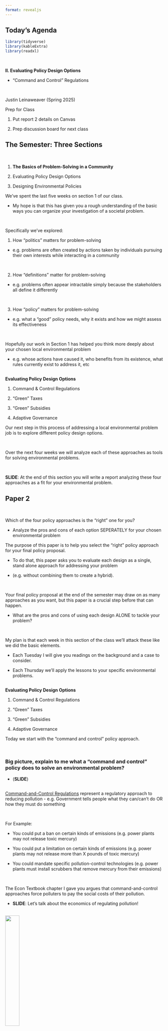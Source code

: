 ```yaml
---
format: revealjs
---
```


## Today's Agenda {background-image="Images/background-forest_v3.png" .center}

```r
library(tidyverse)
library(kableExtra)
library(readxl)
```

<br>

::: {.r-fit-text}

**II. Evaluating Policy Design Options**

- "Command and Control" Regulations

:::

<br>

::: r-stack
Justin Leinaweaver (Spring 2025)
:::

::: notes
Prep for Class

1. Put report 2 details on Canvas

2. Prep discussion board for next class
:::




## The Semester: Three Sections {background-image="Images/background-forest_v3.png" .center}

<br>

::: {.r-fit-text}

1. **The Basics of Problem-Solving in a Community**

2. Evaluating Policy Design Options

3. Designing Environmental Policies
:::

::: notes

We've spent the last five weeks on section 1 of our class.

- My hope is that this has given you a rough understanding of the basic ways you can organize your investigation of a societal problem.

<br>

Specifically we've explored:

1) How "politics" matters for problem-solving
- e.g. problems are often created by actions taken by individuals pursuing their own interests while interacting in a community

<br>

2) How "definitions" matter for problem-solving
- e.g. problems often appear intractable simply because the stakeholders all define it differently

<br>

3) How "policy" matters for problem-solving
- e.g. what a "good" policy needs, why it exists and how we might assess its effectiveness

<br>

Hopefully our work in Section 1 has helped you think more deeply about your chosen local environmental problem

- e.g. whose actions have caused it, who benefits from its existence, what rules currently exist to address it, etc

:::



## {background-image="Images/background-forest_v3.png" .center}

::: {.r-fit-text}
**Evaluating Policy Design Options**

1. Command & Control Regulations

2. "Green" Taxes

3. "Green" Subsidies

4. Adaptive Governance
:::

::: notes

Our next step in this process of addressing a local environmental problem job is to explore different policy design options.

<br>

Over the next four weeks we will analyze each of these approaches as tools for solving environmental problems.

<br>

**SLIDE**: At the end of this section you will write a report analyzing these four approaches as a fit for your environmental problem.
:::



## Paper 2 {background-image="Images/background-forest_v3.png" .center}

<br>

Which of the four policy approaches is the "right" one for you?

- Analyze the pros and cons of each option SEPERATELY for your chosen environmental problem

::: notes

The purpose of this paper is to help you select the "right" policy approach for your final policy proposal. 

- To do that, this paper asks you to evaluate each design as a single, stand alone approach for addressing your problem

- (e.g. without combining them to create a hybrid).

<br>

Your final policy proposal at the end of the semester may draw on as many approaches as you want, but this paper is a crucial step before that can happen. 

- What are the pros and cons of using each design ALONE to tackle your problem?

<br>

My plan is that each week in this section of the class we'll attack these like we did the basic elements.

- Each Tuesday I will give you readings on the background and a case to consider.

- Each Thursday we'll apply the lessons to your specific environmental problems.

:::



## {background-image="Images/background-forest_v3.png" .center}

::: {.r-fit-text}
**Evaluating Policy Design Options**

1. Command & Control Regulations

2. "Green" Taxes

3. "Green" Subsidies

4. Adaptive Governance
:::

::: notes

Today we start with the "command and control" policy approach.

<br>

### Big picture, explain to me what a "command and control" policy does to solve an environmental problem?

- (**SLIDE**)

:::


## {background-image="Images/10-1-cartoon_measuring_smoke_stack.jpg" .center}

::: notes

[Command-and-Control Regulations](https://opentextbc.ca/principlesofeconomics/chapter/12-2-command-and-control-regulation/) represent a regulatory approach to reducing pollution
- e.g. Government tells people what they can/can't do OR how they must do something

<br>

For Example:

- You could put a ban on certain kinds of emissions (e.g. power plants may not release toxic mercury)

- You could put a limitation on certain kinds of emissions (e.g. power plants may not release more than X pounds of toxic mercury)

- You could mandate specific pollution-control technologies (e.g. power plants must install scrubbers that remove mercury from their emissions)

<br>

The Econ Textbook chapter I gave you argues that command-and-control approaches force polluters to pay the social costs of their pollution.

- **SLIDE**: Let's talk about the economics of regulating pollution!

:::

## {background-image="Images/10-1-polluting_factory.jpg"}

![](Images/10-1-simpsons-mr.-burns.png){.absolute width="30%" right=0 bottom=150}

::: notes

Imagine a local billionaire buys some land and builds a factory to produce widgets he can sell for a profit.

<br>

As part of the widget production process the factory emits a byproduct that:
- makes the river water undrinkable, 

- kills a local fishery, and 

- adds enough fine particulate matter to the air to increase asthma rates, heart attacks and reduce the productivity of local farms.

<br>

### Why is this an example of pollution as an "externality"?

<br>

A market externality is "the effect of a market exchange on a third party who is outside or “external” to the exchange is called an externality" (OpenStax [Link](https://opentextbc.ca/principlesofeconomics/chapter/12-1-the-economics-of-pollution/))

<br>

The primary exchange here is a company selling widgets to consumers

- The pollution impacts a third party, separate from that exchange

- In other words, it is not the purpose of the factory to produce pollution, that is external to its primary market purpose

<br>

**In the absence of any laws against pollution, how many widgets should the factory owner produce?**

<br>

Per Econ 101, it depends on two primary factors:

1. How much demand is there for the widgets?

2. How expensive are they to produce? (e.g. marginal cost per unit)

<br>

In other words, and in the absence of environmental laws, the factory should produce widgets to meet the demand while remaining sensitive to the cost

<br>

### Make sense?

<br>

**SLIDE**: Let's do a quick refresher in marginal costs and demand!
:::


## {background-image="Images/background-forest_v3.png" .center}

```r
## Let's build supply and demand curves
p1 <- tibble(
  Price = 1:100,
  Quantity = 100:1
) |>
  ggplot(aes(x = Quantity, y = Price)) +
  geom_point(color = "white") +
  theme_classic() +
  coord_cartesian(xlim = c(0, 125)) +
  scale_x_continuous(breaks = seq(0, 100, 20)) +
  scale_y_continuous(labels = scales::dollar_format()) +
  labs(x = "Quantity Produced", y = "Price per Widget")

p1
```

::: notes

[Time for a basic Econ 101 treatment of supply and demand](https://www.env-econ.net/negative-externality.html)

<br>

Here we see a visual representation of the factory owner's decision when running his factory.

- On the y-axis are the different prices for a widget

- On the x axis is the number of widgets produced

<br>

These are the two axes we need in order to illustrate demand, supply, profit and the effect of regulations on pollution levels.

:::

## {background-image="Images/background-forest_v3.png" .center}

```r
p1 +
  annotate("segment", x = 0, xend = 100, y = 15, yend = 65, color = "blue", linewidth = 1.3) +
  annotate("text", x = 120, y = 67, label = "Supply\n(MC)", size = 5, color = "blue", hjust = .5)
```

::: notes

This blue line is what we refer to as the supply curve.

<br>

### What does this "supply" line tell us about the production decision for this factory?

- (The blue line represents the marginal cost per unit (MC) which tells you how much it costs to make one more widget at that level)

- (The positive slope tells us that the cost per widget goes up as you produce more widgets)

<br>

### Why is it so often true that supply curves have a positive slope?

### - In other words, why does producing more widgets typically cost more money?

<br>

- (**SLIDE**)

:::


## {background-image="Images/10-1-petroleum_seep.png" .center}

::: notes

Let's step through a hypothetical example to illustrate a positive sloped marginal cost curve.

<br>

Let's say you buy a piece of land that is rich in oil.

<br>

This photo shows what is called a "petroleum seep"
- e.g. oil is bubbling up through the ground and onto the surface

<br>

As a wannabe tycoon, this makes your job super easy!

- Just scoop the oil into barrels and sell it!

:::

## {background-image="Images/background-forest_v3.png" .center}

```r
p1 +
  annotate("segment", x = 0, xend = 100, y = 15, yend = 65, color = "blue", linewidth = 1.3) +
  annotate("text", x = 120, y = 67, label = "Supply\n(MC)", size = 5, color = "blue", hjust = .5)
```

::: notes
**At this point in your story, e.g. gathering oil from seeps, where are you on the supply curve?**

- (**SLIDE**)

:::


## {background-image="Images/background-forest_v3.png" .center}

```r
p1 +
  annotate("segment", x = 0, xend = 100, y = 15, yend = 65, color = "blue", linewidth = 1.3) +
  annotate("text", x = 120, y = 67, label = "Supply\n(MC)", size = 5, color = "blue", hjust = .5) +
  annotate("point", x = 5, y = 17.5, size = 5) +
  annotate("text", x = 5, y = 28, label = "Seep")
```

::: notes

Far left side of the curve. 

- You are producing very little oil, but 

- It costs you very little to collect, package and distribute it!

:::

## {background-image="Images/background-forest_v3.png" .center}

```r
p1 +
  annotate("segment", x = 0, xend = 100, y = 15, yend = 65, color = "blue", linewidth = 1.3) +
  annotate("text", x = 120, y = 67, label = "Supply\n(MC)", size = 5, color = "blue", hjust = .5) +
  annotate("point", x = 5, y = 17.5, size = 5) +
  annotate("segment", x = 5, xend = 5, y = 0, yend = 17.5, linetype = "dashed") +
  annotate("segment", x = 0, xend = 5, y = 17.5, yend = 17.5, linetype = "dashed") +
  annotate("text", x = 5, y = 28, label = "Seep")
```

::: notes

Specific to this proposed supply curve

- You are producing about 5 barrels of oil per day

- At a slightly better than break-even cost of $17 per barrel

<br>

### Does everybody understand how to translate a point on the curve to a quantity and price for widgets?

<br>

Congrats! This is really working and you're starting to make some money!

- Unfortunately, you are limited to only 5 barrels per day using the seep and that's not going to keep you afloat!

<br>

So, what do you do?

- **SLIDE**: Invest in production

:::


## {background-image="Images/10-1-oil_derrick.gif" .center}

::: notes

So you build an oil derrick in order to dig deeper and reach new oil supplies far under ground.

<br>

### How has building an oil derrick changed your business?

- (Oil derrick construction is expensive and you have to pay upkeep to keep it running.)

- (You have to hire a bunch of people to get them to run and maintain the equipment.)
    - Each person gets a salary, benefits, insurance, etc.

<br>

**SLIDE**: Back to the curve

:::

## {background-image="Images/background-forest_v3.png" .center}

```r
p1 +
  annotate("segment", x = 0, xend = 100, y = 15, yend = 65, color = "blue", linewidth = 1.3) +
  annotate("text", x = 120, y = 67, label = "Supply\n(MC)", size = 5, color = "blue", hjust = .5) +
  annotate("point", x = 5, y = 17.5, size = 5, alpha = .25) +
  annotate("point", x = 55, y = 42.5, size = 5) +
  annotate("segment", x = 55, xend = 55, y = 0, yend = 42.5, linetype = "dashed") +
  annotate("segment", x = 0, xend = 55, y = 42.5, yend = 42.5, linetype = "dashed") +
  annotate("text", x = 5, y = 28, label = "Seep", alpha = .6) +
  annotate("text", x = 55, y = 52, label = "Derrick")
```

::: notes

Extracting more oil requires sizable investments in production

- Sizable investments in production are only affordable if you can sell the oil at higher prices

- You can now produce 55 barrels of oil per day, but the cost per barrel has now cleared $42

<br>

### Make sense?

<br>

You're doing well, but you know you can do better!

- **SLIDE**
:::



## {background-image="Images/10-1-oil_rig.jpg" .center}

::: notes

Next step, take your company public!

- You launch an IPO (sell shares on the stock market) and raise a fortune!

<br>

Unfortunately, investors demand infinite growth and the calls to fire you are getting louder.

- You need to find more oil to sell...

<br>

**SLIDE**: SO, you build massive rigs in the ocean to really maximize your oil production.
:::


## {background-image="Images/background-forest_v3.png" .center}

```r
p1 +
  annotate("segment", x = 0, xend = 100, y = 15, yend = 65, color = "blue", linewidth = 1.3) +
  annotate("text", x = 120, y = 67, label = "Supply\n(MC)", size = 5, color = "blue", hjust = .5) +
  annotate("point", x = 5, y = 17.5, size = 5, alpha = .25) +
  annotate("point", x = 55, y = 42.5, size = 5, alpha = .25) +
  annotate("text", x = 5, y = 28, label = "Seep", alpha = .6) +
  annotate("text", x = 55, y = 52, label = "Derrick", alpha = .6) +
  annotate("point", x = 90, y = 60, size = 5) +
  annotate("segment", x = 90, xend = 90, y = 0, yend = 60, linetype = "dashed") +
  annotate("segment", x = 0, xend = 90, y = 60, yend = 60, linetype = "dashed") +
  annotate("text", x = 90, y = 68, label = "Ocean\nRig")
```

::: notes

You are now producing 90 barrels per day, which is great for you (and your shareholders)

<br>

But the costs have skyrocketed to $60 per barrel

- Ocean damage (salt water is brutal), 

- storms, 

- pirates, 

- huge numbers of employees who suddenly want to unionize,

- harassment by environmental activists who argue you are destroying the planet...

<br>

I may be getting sidetracked.

<br>

### Is everybody clear on why we can assume increasing marginal costs of production?

:::

## {background-image="Images/10-1-polluting_factory2.png" .center}

```r
p1 +
  annotate("segment", x = 0, xend = 100, y = 15, yend = 65, color = "blue", linewidth = 1.3) +
  annotate("text", x = 120, y = 67, label = "Supply\n(MC)", size = 5, color = "blue", hjust = .5)
```

::: notes

Back to the local factory

<br>

### Why can we probably assume increasing marginal costs for the widget factory?

<br>

The more widgets you want to make, the more materials, equipment, and staff you need to produce them

- This is true for many, if not most, industrial production processes

<br>

Long story short, that's the supply curve and why it typically has a positive slope.

- As you make more widgets, you have to charge more for each of them or you won't make a profit.

<br>

### Make sense?

<br>

**SLIDE**: Alright, let's talk demand which is the other half of this production function

:::


## {background-image="Images/background-forest_v3.png" .center}

```r
p1 +
  annotate("segment", x = 0, xend = 100, y = 100, yend = 0, color = "red", linewidth = 1.3) +
  annotate("text", x = 115, y = 5, label = "Demand", size = 5, color = "red", hjust = .5)
```

::: notes

Here's the demand curve.

<br>

### What do we learn about consumer demand for widgets from this negatively sloped line?

- This indicates how many widgets people are willing to buy at different levels of the price.

- Demand for widgets is price sensitive

<br>

**SLIDE**: For example

:::


## {background-image="Images/background-forest_v3.png" .center}

```r
p1 +
  annotate("segment", x = 0, xend = 100, y = 100, yend = 0, color = "red", linewidth = 1.3) +
  annotate("text", x = 115, y = 5, label = "Demand", size = 5, color = "red", hjust = .5) +
  annotate("point", x = 25, y = 75, size = 3, color = "red") +
  annotate("segment", x = 25, xend = 25, y = 75, yend = 0, color = "red", linetype = "dashed") +
 annotate("segment", x = 0, xend = 25, y = 75, yend = 75, color = "red", linetype = "dashed") 
```

::: notes

When the price is super high, few people are willing to buy the widgets.

- For this factory, only 25 customers are willing to buy widgets at a $75 price point

:::


## {background-image="Images/background-forest_v3.png" .center}

```r
p1 +
  annotate("segment", x = 0, xend = 100, y = 100, yend = 0, color = "red", linewidth = 1.3) +
  annotate("text", x = 115, y = 5, label = "Demand", size = 5, color = "red", hjust = .5) +
  annotate("point", x = 80, y = 20, size = 3, color = "red") +
  annotate("segment", x = 80, xend = 80, y = 20, yend = 0, color = "red", linetype = "dashed") +
  annotate("segment", x = 0, xend = 80, y = 20, yend = 20, color = "red", linetype = "dashed") 
```

::: notes

However, as the price falls more customers are willing to purchase them

- Here we see a price point of $20 finding customers for 80 widgets!

<br>

This can be a little confusing because the line is falling, but remember moving to the right means increasing the number of widgets made/sold.

<br>

### Make sense?
:::



## {background-image="Images/background-forest_v3.png" .center}

```r
p2 <- p1 +
  annotate("segment", x = 0, xend = 100, y = 15, yend = 65, color = "blue", linewidth = 1.3) +
  annotate("text", x = 120, y = 67, label = "Supply\n(MC)", size = 5, color = "blue", hjust = .5) +
  annotate("segment", x = 0, xend = 100, y = 100, yend = 0, color = "red", linewidth = 1.3) +
  annotate("text", x = 115, y = 5, label = "Demand", size = 5, color = "red", hjust = .5)

p2
```

::: notes

In Econ 101 terms the factory owner should decide how many widgets to produce as a function of both curves

- Here we see the marginal demand curve in red and the marginal cost curve in blue. 

- Where the two lines cross is the point of equilibrium

<br>

### Why should the factory produce the number of widgets where the two lines cross each other?

### - What is special about this equilibrium point?

<br>

Generally speaking, the equilibrium point maximizes the factory's profit

<br>

More precisely, this is the last point at which you can increase production of new widgets and still earn more than they cost to make


<br>

Beyond this point, making more widgets would require you to lower the price to find a buyer and the marginal costs begin to exceed the returns at the lower price

<br>

**SLIDE**: Let me illustrate this visually for you

:::

## {background-image="Images/background-forest_v3.png" .center}

```r
p2 +
  annotate("polygon", x = c(0, 56, 0), y = c(15, 43, 43), fill = "cadetblue2", alpha = .5) +
  annotate("polygon", x = c(0, 56, 56, 0), y = c(0, 0, 43, 15), fill = "pink3", alpha = .5) +
  annotate("point", x = 56.5, y = 43, size = 4)
```

::: notes

Here we see the sales for our factory at the equilibrium point

- The red area represents the marginal costs of production (e.g. what you spend to make each widget in variable cost terms)

- The blue area is the producer surplus (e.g. the sales at a level higher than what you need to break even)

<br>

**SLIDE**: In simple terms think of what each point along the supply line represents here.
:::


## {background-image="Images/background-forest_v3.png" .center}

```r
p2 +
  annotate("polygon", x = c(0, 56, 0), y = c(15, 43, 43), fill = "cadetblue2", alpha = .5) +
  annotate("polygon", x = c(0, 56, 56, 0), y = c(0, 0, 43, 15), fill = "pink3", alpha = .5) +
  annotate("point", x = 10, y = 20, size = 3) +
  annotate("point", x = 10, y = 43, size = 3) +
  annotate("segment", x = 10, xend = 10, y = 23, yend = 40, arrow = arrow(length = unit(.15, "in"))) +
  annotate("point", x = 56.5, y = 43, size = 4)
```

::: notes

For example, the supply curve shows us that the 10th widget you produce costs you about $20 to make

- But in this case, you are selling that $20 widget for $43!

- A definite win for you!
:::



## {background-image="Images/background-forest_v3.png" .center}

```r
p2 +
  annotate("polygon", x = c(0, 56, 0), y = c(15, 43, 43), fill = "cadetblue2", alpha = .5) +
  annotate("polygon", x = c(0, 56, 56, 0), y = c(0, 0, 43, 15), fill = "pink3", alpha = .5) +
  annotate("point", x = 35, y = 33, size = 3) +
  annotate("point", x = 35, y = 43, size = 3) +
  annotate("segment", x = 35, xend = 35, y = 35, yend = 41, arrow = arrow(length = unit(.15, "in"))) +
  annotate("point", x = 56.5, y = 43, size = 4)

# Total revenue
revenue1 <- 56*43

# Marginal Cost (triangle + square)
rect_height <- 15
rect_length <- 56

tri_h <- 43-15
tri_b <- 56

# 1,624
mc <- (rect_height * rect_length) + (tri_h * tri_b / 2)

# Producer surplus (v1)
#revenue1 - mc

# Producer surplus (v2)
height <- 43-15
base <- 56
prod_surplus <- height*base/2
```

::: notes

We can trace this logic along the line.

- Here we see that the 35th widget we produce costs about $33, but again, we're sellig it for the equilibrium price of $43.

<br>

At each point of production below the equilibrium we are selling the widgets for more than it cost us to make them

<br>

BUT, as we move up the supply curve line, the marginal cost increases and the incentive for us to make another widget shrinks.

<br>

### Everybody understand the logic of the equilibrium point?
:::



## {background-image="Images/background-forest_v3.png" .center}

```r
p2 +
  #annotate("segment", x = 85, xend = 85, y = 57.5, yend = 0, linetype = "dashed") +
  annotate("point", x = 85, y = 57.5, size = 6, color = "blue")
```

::: notes

Let's make sure we understand this basic intuition about the incredible power of the equilibrium point.

<br>

### Why doesn't a factory owner want to produce 85 widgets in the business scenario described by these two curves?

- (The cost of production for the 85th widget FAR, FAR exceeds what you can get for them!)

<br>

**SLIDE**: Illustrate the logic
:::



## {background-image="Images/background-forest_v3.png" .center}

```r
p2 +
  annotate("segment", x = 85, xend = 0, y = 57.5, yend = 57.5, linetype = "dashed") +
  annotate("segment", x = 85, xend = 85, y = 0, yend = 57.5, linetype = "dashed") +
  annotate("polygon", x = c(0, 85, 85, 0), y = c(0, 0, 57.5, 15), fill = "pink3", alpha = .5) +
  annotate("point", x = 85, y = 57.5, size = 6, color = "blue")

# Cost area: rectangle + triangle
rect <- 15*85
triangle <- (85 * (57.5-15)) / 2
#rect + triangle
```

::: notes

The red area represents the sum of our marginal costs for producing those 85 widgets.

- That's a lot of marginal cost!

<br>

Given these costs we'd need to sell our widgets for approximately $57 apiece

<br>

### Per this demand curve, how many widgets can we sell at this price point ($57)?

:::


## {background-image="Images/background-forest_v3.png" .center}

```r
p2 +
  annotate("segment", x = 85, xend = 0, y = 57.5, yend = 57.5, linetype = "dashed") +
  annotate("segment", x = 85, xend = 85, y = 0, yend = 57.5, linetype = "dashed") +
  annotate("polygon", x = c(0, 85, 85, 0), y = c(0, 0, 57.5, 15), fill = "pink3", alpha = .5) +
  annotate("polygon", x = c(0, 42, 42, 0), y = c(15, 36, 57.5, 57.5), fill = "cadetblue2", alpha = .5) +
  annotate("point", x = 85, y = 57.5, size = 6, color = "blue") +
  annotate("segment", x = 42, xend = 42, y = 0, yend = 57.5, linetype = "dashed") +
  annotate("point", x = 42, y = 57.5, size = 6, color = "red")

# Total revenue $2,415
revenue2 <- 42*57.5

# Marginal Cost (triangle + square)
rect_height <- 15
rect_length <- 85

tri_h <- 57.5-15
tri_b <- 85

# 3,081
mc2 <- (rect_height * rect_length) + (tri_h * tri_b / 2)

# Producer surplus (v1) -$666
revenue2 - mc2

# Producer surplus (v2) - New blue area is bigger BUT costs have ballooned!
rect_height <- 57.5-36
rect_length <- 42

tri_h <- 36-15
tri_b <- 42

# $1,344
prod_sur2 <- (rect_height * rect_length) + (tri_h * tri_b / 2)
```

::: notes

We trace the line for $57 onto the demand curve and it shows us there are only customers willing to buy 42 widgets at that price.

<br>

Per this plot we have 40 widgets we've paid for that are sitting in a warehouse costing us money that no one wants at these prices

- In other words, we've spent the money to make widgets we can't sell

<br>

This represents a market surplus and that's really bad for the factory owner

- Markets tend to exploit companies that screw up in this way

- Prices fall and bankruptcies ensue

<br>

### Does this make sense in broad strokes?

### - Is everybody clear about why you can't move up the supply curve just because you want to sell more widgets?
:::



## {background-image="Images/background-forest_v3.png" .center}

```r
p2 +
  #annotate("segment", x = 0, xend = 56, y = 43, yend = 43, linetype = "dashed") +
  #annotate("segment", x = 56, xend = 56, y = 43, yend = 0, linetype = "dashed") +
  annotate("point", x = 25, y = 27.5, size = 6, color = "blue")
```

::: notes

Let's go the other way.

### What happens if you choose to produce only 25 widgets?
:::



## {background-image="Images/background-forest_v3.png" .center}

```r
p2 +
  annotate("polygon", x = c(0, 25, 25, 0), y = c(15, 27.5, 75, 75), fill = "cadetblue2", alpha = .5) +
  annotate("polygon", x = c(0, 25, 25, 0), y = c(0, 0, 27.5, 15), fill = "pink3", alpha = .5) +
  annotate("segment", x = 25, xend = 25, y = 0, yend = 75, linetype = "dashed") +
  annotate("segment", x = 0, xend = 25, y = 75, yend = 75, linetype = "dashed") +
  annotate("point", x = 25, y = 27.5, size = 6, color = "blue") +
  annotate("point", x = 25, y = 75, size = 6, color = "red")

# # Total revenue: 1,875
# rev3 <- 25*75
# 
# # Marginal Cost (triangle + square): $531
# rect_height <- 15
# rect_length <- 25
# 
# tri_h <- 27.5-15
# tri_b <- 25
# 
# mc3 <- (rect_height * rect_length) + (tri_h * tri_b / 2)
# 
# # Producer surplus (v1) 1,343
# rev3 - mc3
```

::: notes

Per this demand, you could charge $75 per widget which represents a HUGE profit per widget

<br>

However, you're leaving a fortune on the table and other companies are always looking for underserved markets!

<br>

According to this plot there is still quite a bit of production that can be done at prices low enough to satisfy consumer demand.

- And just as before, markets respond to these screw ups in aggressive fashion

- Where market demand exists but it is being unmet you are begging for competitors to come in and compete with you!

<br>

### Make sense?

:::

## {background-image="Images/background-forest_v3.png" .center}

```r
p2 +
  annotate("segment", x = 0, xend = 56, y = 43, yend = 43, linetype = "dashed") +
  annotate("segment", x = 56, xend = 56, y = 43, yend = 0, linetype = "dashed") +
  annotate("polygon", x = c(0, 56, 0), y = c(15, 43, 43), fill = "lightblue", alpha = .5)
```

::: notes
**Any questions on why the equilibrium point is a powerful motivator of factory production behavior?**

<br>

Alright, let's bring the environment back into this story.

### Where does environmental harm exist on this hunt for equilibrium?

- (**SLIDE**: It doesn't!)

:::


## {background-image="Images/10-1-cayuhoga-river-fire.jpg" .center}

::: notes

From this perspective, e.g. supply and demand, pollution is a problem of externality

- It is a cost imposed on a third party outside the primary exchange of factory selling widgets to a consumer

- Technically, these harms are separate to both the demand and the supply curves

<br>

This means that in a world with no environmental regulations the factory owner gets to make money and we all pay the costs of his/her business.

- Hence our crazy polluted sky and water.

<br>

### Anybody recognize this famous photo?

<br>

The Cuyahoga River in Ohio was once one of the most polluted rivers in the United States.

+ It has caught fire a total of 13 times dating back to 1868, including this blaze in 1952.

+ Yes, the RIVER was so full of crap being dumped into it by steel mills and other industry it was able to catch fire.

+ That probably shouldn't happen.

:::

## {background-image="Images/background-forest_v3.png" .center}

```r
p2 +
  annotate("segment", x = 0, xend = 56, y = 43, yend = 43, linetype = "dashed") +
  annotate("segment", x = 56, xend = 56, y = 43, yend = 0, linetype = "dashed") +
  annotate("polygon", x = c(0, 56, 0), y = c(15, 43, 43), fill = "lightblue", alpha = .5)
```

::: notes

Imagine the government decides to impose a command and control style regulation on the factory that limits its emissions into the air and water

<br>

### How would that change the supply and demand lines on this plot?

- (**SLIDE**: Raises the MC curve)

:::


## {background-image="Images/background-forest_v3.png" .center}

```r
p1 +
  annotate("segment", x = 0, xend = 100, y = 15, yend = 65, color = "grey", size = 1.3) +
  annotate("segment", x = 0, xend = 100, y = 35, yend = 85, color = "blue", size = 1.3) +
  annotate("text", x = 115, y = 85, label = "Supply\n(MC + Regs)", size = 5, color = "blue", hjust = .5) +
  annotate("segment", x = 0, xend = 100, y = 100, yend = 0, color = "red", size = 1.3) +
  annotate("text", x = 115, y = 5, label = "Demand", size = 5, color = "red", hjust = .5)
  #annotate("segment", x = 56, xend = 56, y = 43, yend = 0, linetype = "dashed", color = "grey")
  #annotate("segment", x = 43, xend = 43, y = 56, yend = 0, linetype = "dashed") +
  #annotate("segment", x = 0, xend = 43, y = 56, yend = 56, linetype = "dashed")
```

::: notes

Here we see the effect of the regulation.

- The marginal cost of producing each widget is increased to pay for the new processes required to be a cleaner factory

- e.g. the cost of installing scrubbers on the smoke stack or cleaning the waste before dumping it into the river

<br>

### Does this make sense?

<br>

### What has this new regulation done to the market for widgets?

- (**SLIDE**)

:::


## {background-image="Images/background-forest_v3.png" .center}

```r
p1 +
  annotate("segment", x = 0, xend = 100, y = 15, yend = 65, color = "grey", size = 1.3) +
  annotate("segment", x = 0, xend = 100, y = 35, yend = 85, color = "blue", size = 1.3) +
  annotate("text", x = 115, y = 85, label = "Supply\n(MC + Regs)", size = 5, color = "blue", hjust = .5) +
  annotate("segment", x = 0, xend = 100, y = 100, yend = 0, color = "red", size = 1.3) +
  annotate("text", x = 115, y = 5, label = "Demand", size = 5, color = "red", hjust = .5) +
  annotate("segment", x = 56, xend = 56, y = 43, yend = 0, linetype = "dashed", color = "grey") +
  annotate("segment", x = 43, xend = 43, y = 56, yend = 0, linetype = "dashed") +
  annotate("segment", x = 0, xend = 43, y = 56, yend = 56, linetype = "dashed")
```

::: notes

The equilibrium point has shifted to the left

- The factory owner will now maximize profits by producing fewer widgets at a higher price, AND

- Hopefully, each widget now produces fewer negative externalities than before

<br>

The benefit to society is that a command and control approach has the capacity to decrease the pollution immediately.

- In essence, this regulation forces the factory owner to pay for the harms they are imposing on the rest of us.

- Society still gets its widgets, but production of the widgets is now balanced against environmental harms.

<br>

### And why can't a factory owner simply produce the same number of widgets as before but sell them at the new higher price?

- The market equilibrium point is self-enforcing!

- If you produce more expensive widgets you can't sell you will go bankrupt

<br>

### Does this make sense?

<br>

### Is this process of increasing marginal costs and reducing the number of widgets automatically a bad thing for the economy?

- (**SLIDE**)
:::


## {background-image="Images/07-1-clean_tech.webp" .center}

::: notes

(Not necessarily!)

<br>

FIRST, a cleaner environment can have massive economic and health impacts
- More people healthy, living longer, being more productive

<br>

SECOND, newer, cleaner technologies and refurbishing old buildings, etc. can boost employment!
- You could absolutely employ more people than under the old system
    
<br>

Anyone who tells you this process is always bad or always good is not someone you should take seriously.

- Many, many complicated feedbacks to consider...

<br>

### Questions on the basics?

<br>

### Did this long walk along the Econ path help?
:::


## Federal Air Pollution Regulations {background-image="Images/background-forest_v3.png" .center}

<br>

+ Air Pollution Control Act (1955)

+ Clean Air Act (1963)

+ The Air Quality Act (1967)

+ Clean Air Act Amendments (1970)

+ Clean Air Act Amendments (1977)

+ Clean Air Act Amendments (1990)

::: notes

For today I assigned you a collection of readings that we can treat as a crash course in the Clean Air Act (CAA).

<br>

What we'll refer to as the CAA is actually a reference to a series of laws (and amendments) over time.

- Typically, when someone is talking about the CAA they could be referring to any of these primary sources (or the follow-on regulations created under the authority of these laws)

<br>

My goal is to use this material as a case study for thinking about how command and control regulations work, who pays their costs and who gets their benefits.
:::


## {background-image="Images/background-forest_v3.png" .center}

```r
knitr::include_graphics("Images/06_1-EPA_CAA_Nutshell.png")
```

::: notes

Everybody open up the ["The Clean Air Act in a Nutshell: How It Works"](https://www.epa.gov/clean-air-act-overview/clean-air-act-nutshell-how-it-works) document produced by the EPA.

<br>

Let's go through this document to build a list of C&C regulations created under the CAA on the board.

- What I'm looking for are specific rules targeted at specific problems AND specific actors

- Go!

<br>

*ON BOARD*

- *Note: the EPA document is organized in its ToC around targeting specific problems if the class needs guidance*

- ?

<br>

*Split class into groups (5 per group gets you 4 groups)*

- Go sit with your group!

<br>

I need each group to pick one of the rules on the board

- *Divy them out*

:::


## Analyze the CAA Rule {background-image="Images/background-forest_v3.png" .center}

<br>

- Who does the rule target?

- What does the target have to do?

- Who enforces the rule?

- What is the punishment for violating the rule?

::: notes

Groups, take 10 minutes to do some Googling!

- Get ready to present your rule to us with whatever details you can find on these four elements of your rule

- Be as specific as possible in each of these!
    - Enforcement by EPA? By WHO? Which part? Who does this work?

<br>

### Questions?

- Go!

<br>

*PRESENT and DISCUSS each*

<br>

**SLIDE**: Next question for our case study, has the CAA been effective?

:::


## {background-image="Images/10-1-1970s_Air_Pollution.webp" .center background-size='87%'}

::: notes

A couple big picture takeaways we have to acknowledge when evaluating the CAA

<br>

Per the WHO, particulate matter (PM) is a common proxy indicator for air pollution. 

+ It affects more people than any other pollutant. 

<br>

The major components of PM are sulfate, nitrates, ammonia, sodium chloride, black carbon, mineral dust and water. 

+ Chronic exposure to particles contributes to the risk of developing cardiovascular and respiratory diseases, as well as of lung cancer.

+ This means at high levels it tends to correlate with serious decreases in life expectancy.

<br>

WHO guidelines for 2021 break PM into coarse PM (< 10 microns) and fine PM (< 2.5 microns)

- The guideline is to keep Fine PM below 15 micrograms and coarse PM below 45. (annual means)

<br>

The smallest circle here is 57 micrograms

- **So, in 1970 EVERY circle on this map FAR exceeds WHO danger thresholds.**

- And this is just where the monitoring was sufficient for reporting
:::

## {background-image="Images/10-1-WP-PM_US_Map_2014.webp" .center background-size='65%'}

::: notes

50 years later and things look VERY different.

- Note here that dark red, the wors level, is only 19.7 micrograms!

- Still dangerous, but the 1970 map bottomed out at 57!!!!

<br>

The research has been fairly resounding that air quality standards have improved dramatically over time.

- You can see impressive improvements since the 1970s in this plot.

<br>

Notes of caution:

- Too much red still on this map in areas above the WHO danger threshold, and

- Over the last few years things have stopped improving. Not quite getting worse but with so much red on this map we need to keep making progress!

<br>

### Notes
+ EPA PM tracking plots across time
+ https://www.epa.gov/air-trends/particulate-matter-pm25-trends#pmnat
:::


## {background-image="Images/10-1-RFF-GDP_vs_Pollution.png" .center background-size='75%'}

::: notes

The remarkable piece of this story is captured a bit in this plot.

- Here we see a visualization from Resources for the Future using data from the Federal Reserve.

- This line plot shows us the trends over time of six common air pollutants AND GDP (the size of the US economy)

<br>

The fear was that reducing industrial production would harm our economy, but...

- That hasn't happened!

- All the while we've been using C&C regulations to address our air pollution problems our economy has kept growing!

<br>

**SLIDE**: The question is, can we credit the CAA with any of these outcomes or is it purely a coincidence?
:::



## {background-image="Images/10-1-Shapiro_Walker-Fig5.png" .center background-size='85%'}

::: notes
**What is the answer to this question according to the [Williamson (2016)](https://www.theregreview.org/2016/11/24/williamson-do-environmental-regulations-really-work/) reading for today?**

- **"Do environmental regulations really work"?**

<br>

Williamson summarizes research by Walker and Shapiro who argue:

+ "By investing more capital in pollution control technology..., businesses had the capacity to produce more output while emitting fewer pollutants. Accordingly, this observation explains most of the air pollution reduction observed from 1990 to 2008."

+ They build a series of models that can simulate a counter-factual for emissions in the absence of the CAA. These show that in the absence of the regs, emissions much higher!

<br>

As I noted, the research is pretty overwhelming on this point.

- The CAA has led directly to dramatic improvements of air quality across time.

<br>

### Notes

The actual Shapiro and Walker article is CRAZY dense econometrics

- Cool, right::: notes Maybe?

+ "To demonstrate the effectiveness of EPA’s Clean Air Act regulations, Shapiro and Walker also modeled carbon dioxide (CO 2 ), an air pollutant that EPA did not regulate during the study’s time period. EPA and Census data show that there was nearly no regulation of CO 2 from 1990 to 2008. In addition, CO 2 emissions did not noticeably change during this time period."
:::


## {background-image="Images/background-forest_v3.png" .center}

```r
knitr::include_graphics("Images/06_1-Elliott_top.png")
```

::: notes

Ok, so CAA worked AND it was scary costly to industries across the country.

- Then how did we get it done?

<br>

From 1989 through 1991, Donald Elliott served as General Counsel of the U.S. Environmental Protection Agency, where he was the primary legal advisor to EPA Administrator William Reilly. 

- This means he was deep in the heart of the work to amend the CAA in 1990.

<br>

### What does Elliott credit with the government's successful effort to make these laws?

<br>

### Any policy-making advice we can take from Elliott that would help you design a C&C policy?

<br>

Notes

He cites five main principles

1. Establish and communicate clear priorities

2. Develop a specific plan, with clear responsibilities and deadlines

3. Early collaboration and cost-effective implementation

4. Let others take the credit and win over the opposition

5. Learn the lessons of history and keep it simple, stupid

:::

## {background-image="Images/background-forest_v3.png" .center}

:::: {.columns}
::: {.column width="50%"}
```r
knitr::include_graphics("Images/06_1-WSJ_article.png")
```
:::

::: {.column width="50%"}
```r
knitr::include_graphics("Images/06_1-WSJ_article2.png")
```
:::
::::

::: notes

Ok, lots of good news here, but let's not pretend the CAA hasn't been costly and that a 50 year old law is the right policy for the future!

<br>

### Per this article by Power (2010) what are the strongest reasons the CAA might not be the right tool going forward?

<br>

CAA Cons:

+ regulators don't have to consider costs when setting pollution standards

+ Even some experts who think the law is beneficial say its implementation has been overly expensive:

+ Because the law is so rigid, they argue, innovative pollution-fighting ideas are sometimes stifled, driving up costs.

+ Other critics say the law has a big blind spot: It gives the Environmental Protection Agency too little authority to combat pollution from one state that drifts into another

+ Many state and local governments, meanwhile, grumble about another aspect of the law: Even when they ratchet down emissions in their backyard, they say, they still wind up violating federal standards, because of pollution that blows from other jurisdictions.

<br>

### How persuasive do you find these arguments? Why or why not?
:::


## What are the pros and cons of using C&C regulations to address an environmental problem? {background-image="Images/background-forest_v3.png" .center}

::: notes

Let's end today with key takeaways.

*ON BOARD*

<br>

Pros: 

- Useful when the danger is most serious or time sensitive; 
- when the problem/solution is well understood; 
- when success demands compliance (flexibility is too risky), 
- Clear lines of oversight and mechanisms of enforcement.

Cons: 

- Often inspires backlash (huge stakeholder opposition), 
- government is often not great at "picking winners", 
- offers no incentive to improve the quality of the environment beyond the standard set by a particular law, 
- is inflexible, 
- written by legislators and the EPA, and so they are subject to compromises in the political process, 
- Almost certainly inefficient (slow to implement, slow to adapt, inconsistently enforced)
:::


## For Next Class {background-image="Images/background-forest_v3.png" .center}

<br>

Submit to Canvas a real world example of **this approach** being used to **successfully** address an environmental problem **similar to the one in your project**.

::: notes

Your assignment for Thursday is to help you get started writing the next report!

<br>

Now that you have the basics of this policy approach down, we need to see it in action.

- And, even better, we need to see it in action targeting the type of problem you are working on!

<br>

So, before class Thursday **find and submit to CANVAS** an example of a **SPECIFIC C&C regulation** targeted at a problem that looks like the one you are working on.

<br>

Now REMEMBER, your problem is both environmental AND behavioral!

- This means you could find a regulation that targets the specific type of problem you are working on, OR

- You could find a regulation that targets the specific kinds of stakeholders you are working to influence!

<br>

### Does that make sense?

- Lots of options here and you aren't necessarily trying to find something that targets your problem + stakeholders precisely!

:::

## For Next Class {background-image="Images/background-forest_v3.png" .center}

Submit to Canvas a real world example of **this approach** being used to **successfully** address an environmental problem **similar to the one in your project**.

**Present as an argument**: This case shows that addressing environmental problem X can be done successfully using C&C regulations.

::: notes

**Part 2**

Your Canvas submission should be **AN ARGUMENT**: This case shows that addressing issue X can be done using policy design Y.

- Include an APA citation to the evidence

### Questions?
:::


